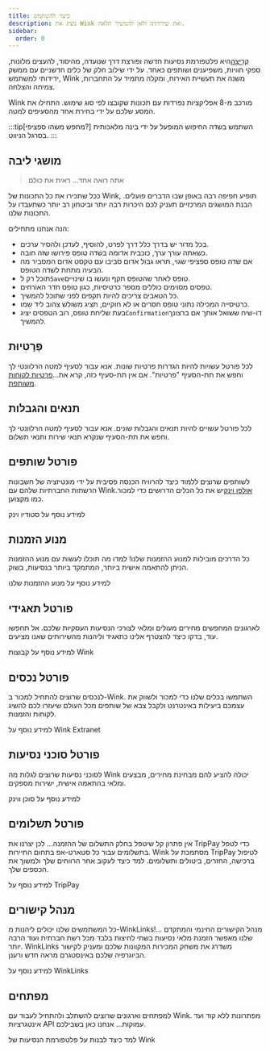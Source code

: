 ```yaml
---
title: כיצד להשתמש
description: מציג את Wink ואת שירותיה ולאן להמשיך הלאה.
sidebar:
  order: 0
---
```


[קְרִיצָה](https://wink.travel)היא פלטפורמת נסיעות חדשה ופורצת דרך שנועדה, מהיסוד, להעצים מלונות, ספקי חוויות, משפיענים ושותפים כאחד. על ידי שילוב חלק של כלים חדשניים עם ממשק ידידותי למשתמש, Wink משנה את תעשיית האירוח, ומקלה מתמיד על התחברות, צמיחה והצלחה.

Wink מורכב מ-8 אפליקציות נפרדות עם תכונות שקובצו לפי סוג שימוש.
התחילו את המסע שלכם על ידי בחירת אחד מהסעיפים למטה.

:::tip\[מחפש משהו ספציפי?]
השתמש בשדה החיפוש המופעל על ידי בינה מלאכותית בסרגל הניווט.
:::

## מושגי ליבה

> אתה רואה אחד... ראית את כולם

ככל שתכירו את כל התכונות של Wink, תופיע חפיפה רבה באופן שבו הדברים פועלים.
הבנת המושגים המרכזיים תעניק לכם היכרות רבה יותר וביטחון רב יותר כשתעבדו על התכונות שלנו.

הנה אנחנו מתחילים:

* בכל מדור יש בדרך כלל דרך לפרט, להוסיף, לעדכן ולהסיר ערכים.
* כשאתה עורך ערך, כוכבית אדומה<Badge text="*" variant="danger" size="large" />
  בשדה טופס פירושו שזה חובה.
* אם שדה טופס ספציפי שגוי, תראו גבול אדום סביבו עם טקסט אדום המסביר מה הבעיה מתחת לשדה הטופס.
* תוכל רק ל`Save`טופס לאחר שהטופס תקף ונעשו בו שינויים.
* טפסים מסוימים כוללים מספר כרטיסיות, כגון טופס חדר האורחים.
* כל הטאבים צריכים להיות תקפים לפני שתוכל להמשיך.
* כרטיסייה המכילה נתוני טופס חסרים או לא חוקיים, תציג משולש צהוב<Badge text="⚠️" variant="caution" size="large" />
  ליד שמו.
* בעת שליחת טופס, רוב הטפסים יציג`Confirmation`דו-שיח ששואל אותך אם ברצונך להמשיך.

## פְּרָטִיוּת

לכל פורטל עשויות להיות הגדרות פרטיות שונות. אנא עבור לסעיף למטה הרלוונטי לך וחפש את תת-הסעיף "פרטיות". אם אין תת-סעיף כזה, קרא את...[פרטיות לקוחות משותפת](/booking-engine/privacy).

## תנאים והגבלות

לכל פורטל עשויים להיות תנאים והגבלות שונים. אנא עבור לסעיף למטה הרלוונטי לך וחפש את תת-הסעיף שנקרא תנאי שירות ותנאי תשלום.

## פורטל שותפים

לשותפים שרוצים ללמוד כיצד להרוויח הכנסה פסיבית על ידי מונטיזציה של חשבונות הרשתות החברתיות שלהם עם Wink.[אולפן וינק](https://studio.wink.travel)יש את כל הכלים הדרושים כדי למכור כמו מקצוען.

<LinkButton href="/studio/what-is-studio">
  למידע נוסף על סטודיו וינק
</LinkButton>


## מנוע הזמנות

כל הדרכים מובילות למנוע ההזמנות שלנו! למדו מה תוכלו לעשות עם מנוע ההזמנות הניתן להתאמה אישית ביותר, המתמקד ביותר בנסיעות, בשוק.

<LinkButton href="/booking-engine/in-a-nutshell">
  למידע נוסף על מנוע ההזמנות שלנו
</LinkButton>


## פורטל תאגידי

לארגונים המחפשים מחירים מעולים ומלאי לצורכי הנסיעות העסקיות שלכם. אל תחפשו עוד, בדקו כיצד להצטרף אלינו כתאגיד וליהנות מהשירותים שאנו מציעים.

<LinkButton href="/corporate/what-is-group">
  למידע נוסף על קבוצות Wink
</LinkButton>


## פורטל נכסים

לנכסים שרוצים להתחיל למכור ב-Wink. השתמשו בכלים שלנו כדי למכור ולשווק את עצמכם ביעילות באינטרנט ולקבל צבא של שותפים מכל העולם שיעזרו לכם להשיג לקוחות והזמנות.

<LinkButton href="/extranet/what-is-extranet">
  למידע נוסף על Wink Extranet
</LinkButton>


## פורטל סוכני נסיעות

לסוכני נסיעות שרוצים לגלות מה Wink יכולה להציע להם מבחינת מחירים, מבצעים ומלאי בהתאמה אישית, ישירות מספקים.

<LinkButton href="/travel-agent/what-is-agent">
  למידע נוסף על סוכן ווינק
</LinkButton>


## פורטל תשלומים

אין פתרון קל שיטפל בחלק התשלום של ההזמנה... לכן יצרנו את TripPay כדי לטפל בתשלומים עבור כל סטארט-אפ בתחום התיירות. Wink מסתמכת על TripPay לטיפול ברכישה, החזרים, ביטולים ותשלומים.
למד כיצד לעקוב אחר הרווחים שלך ולמשוך את הכספים שלך.

<LinkButton href="/payment/what-is-trip-pay">
  למידע נוסף על TripPay
</LinkButton>


## מנהל קישורים

כל המשתמשים שלנו יכולים ליהנות מ-WinkLinks!... מנהל הקישורים החינמי והמתקדם שלנו מאפשר הזמנת מלאי נסיעות בשתי לחיצות בלבד מכל רשת חברתית ועוד הרבה יותר.
WinkLinks משדרג את משחק המכירות המקוונות שלכם ומעניק לקישור הביוגרפיה שלכם באינסטגרם מראה חדש ורענן.

<LinkButton href="/link-manager/wink-links">
  למידע נוסף על WinkLinks
</LinkButton>


## מפתחים

למפתחים וארגונים שרוצים להשתלב ולהתחיל לעבוד עם Wink. מפתרונות ללא קוד ועד אינטגרציות API עמוקות... אנחנו כאן בשבילכם.

<LinkButton href="/developers/build-on-wink">
  למד כיצד לבנות על פלטפורמת הנסיעות של Wink
</LinkButton>

